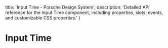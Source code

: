 
  title: 'Input Time - Porsche Design System',
  description: 'Detailed API reference for the Input Time component, including properties, slots, events, and customizable CSS properties.'
}

# Input Time <ComponentStatus tagName="p-input-time"></ComponentStatus>

<ComponentApi tagName="p-input-time" />
